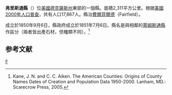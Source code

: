{{noteTA
|T=zh-hans:弗里斯通县 (得克萨斯州);zh-hk:弗里斯通縣 (德克薩斯州);zh-tw:弗里斯通郡 (德克薩斯州);
}}

{{Infobox U.S. County|
 county  = 弗里斯通縣|
 state = 德克薩斯州 |
 en county  = Freestone County|
 en state = Texas |
 seal = |
 map = Map of Texas highlighting Freestone County.svg|
 map size = 250|
 founded = 1851|
 seat = [[Fairfield,_Texas|Fairfield]] | 
 area_total_sq_mi =892 |
 area_land_sq_mi =877 |
 area_water_sq_mi =15 |
 area percentage = 1.65% |
 census yr = 2000|
 pop = 17867|
 density_km2 =8|
 web = www.co.freestone.tx.us|
|}}
'''弗里斯通縣'''（{{lang-en|Freestone County}}）位[[美國|美國]][[德克薩斯州|德克薩斯州]]東部的一個縣。面積2,311平方公里。根据[[美國2000年人口普查|美國2000年人口普查]]，共有人口17,867人。縣治[[費爾菲爾德_(德克薩斯州)|費爾菲爾德]]（Fairfield）。

成立於1850年9月6日，縣政府成立於1851年7月6日。縣名是與相鄰的[[萊姆斯通縣_(德克薩斯州)|萊姆斯通縣]]作區分（兩者皆出產石材，但種類不同）。<ref>Kane, J. N. and C. C. Aiken. The American Counties: Origins of County Names Dates of Creation and Population Data 1950-2000. Lanham, MD.: Scarecrow Press, 2005.</ref>

== 参考文献 ==
<div class="references-small">
<references />
</div>

[[Category:得克萨斯州行政区划|F]]
{{Texas-stub}}
{{Texas}}